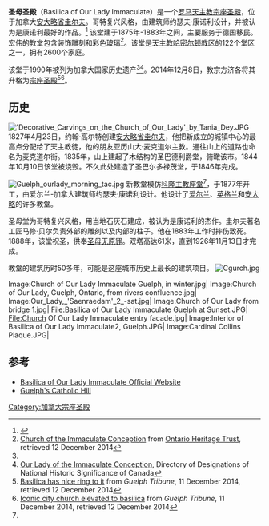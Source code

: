 {{Infobox church
| name                   = 圣母圣殿
| fullname               = Basilica of Our Lady Immaculate, Guelph
| image                  = Church Of Our Lady Immaculate in Guelph, Ontario.jpg
| coordinates            =  {{Coord|43|32|35.3|N|80|15|4.2|W|display=title|type:landmark}}
| location               = 加拿大[[安大略省|安大略省]][[圭尔夫|圭尔夫]]
| denomination           = [[罗马天主教|罗马天主教]] 
| website                = [http://www.churchofourlady.com/ ChurchofOurLady.com]
| dedication             = 1883
| functional status      = [[宗座圣殿|宗座圣殿]]
| heritage designation   = 加拿大国家历史遗产 
| designated date        = 1990
| architect              = 约瑟夫·康诺利
| architectural type     = 哥特复兴
| diocese                = [[天主教哈密尔顿教区|天主教哈密尔顿教区]]
| province               = 多伦多教省
}}
'''圣母圣殿'''（Basilica of Our Lady Immaculate）是一个[[罗马天主教|罗马天主教]][[宗座圣殿|宗座圣殿]]，位于加拿大[[安大略省|安大略省]][[圭尔夫|圭尔夫]]。哥特复兴风格，由建筑师约瑟夫·康诺利设计，并被认为是康诺利最好的作品。<ref name="CRHP">{{CRHP|7646|Our Lady of the Immaculate Conception}}</ref> 该堂建于1875年-1883年之间，主要服务于德国移民。宏伟的教堂包含装饰雕刻和彩色玻璃<ref>[http://www.heritagetrust.on.ca/Ontario-s-Places-of-Worship/Inventory/Search-results-details.aspx?ItemID=94 Church of the Immaculate Conception] {{Wayback|url=http://www.heritagetrust.on.ca/Ontario-s-Places-of-Worship/Inventory/Search-results-details.aspx?ItemID=94 |date=20141214003447 }} from [[Ontario_Heritage_Trust|Ontario Heritage Trust]], retrieved 12 December 2014</ref>。该堂是[[天主教哈密尔顿教区|天主教哈密尔顿教区]]的122个堂区之一，拥有2600个家庭。

该堂于1990年被列为加拿大国家历史遗产<ref name="CRHP"/><ref>[http://www.pc.gc.ca/apps/lhn-nhs/det_E.asp?oqSID=0385&oqeName=Our+Lady+of+the+Immaculate+Conception&oqfName=Our+Lady+of+the+Immaculate+Conception Our Lady of the Immaculate Conception]{{dead link|date=2017年12月 |bot=InternetArchiveBot |fix-attempted=yes }}, Directory of Designations of National Historic Significance of Canada</ref>。2014年12月8日，教宗方济各将其升格为[[宗座圣殿|宗座圣殿]]<ref name=basilica>[http://www.guelphtribune.ca/opinion/basilica-has-nice-ring-to-it/ Basilica has nice ring to it] {{Wayback|url=http://www.guelphtribune.ca/opinion/basilica-has-nice-ring-to-it/ |date=20141213035449 }} from ''Guelph Tribune'', 11 December 2014, retrieved 12 December 2014</ref><ref>[http://www.guelphtribune.ca/news/iconic-city-church-elevated-to-basilica/ Iconic city church elevated to basilica] {{Wayback|url=http://www.guelphtribune.ca/news/iconic-city-church-elevated-to-basilica/ |date=20141213035501 }} from ''Guelph Tribune'', 11 December 2014, retrieved 12 December 2014</ref>。

==历史==
[[File:'Decorative_Carvings_on_the_Church_of_Our_Lady'_by_Tania_Dey.JPG|thumb]]
1827年4月23日，约翰·高尔特创建[[安大略省|安大略省]][[圭尔夫|圭尔夫]]，他把新成立的城镇中心的最高点分配给了天主教徒，他的朋友亚历山大·麦克道尔主教。通往山上的道路也命名为麦克道尔街。1835年，山上建起了木结构的圣巴德利爵堂，俯瞰该市。1844年10月10日该堂被烧毁。不久此处建造了圣巴尔多禄茂堂，于1846年完成。

[[Image:Guelph_ourlady_morning_tac.jpg|thumb]]
新教堂模仿[[科隆主教座堂|科隆主教座堂]]<ref name=basilica/>，于1877年开工，由爱尔兰-加拿大建筑师约瑟夫·康诺利设计。他设计了[[爱尔兰|爱尔兰]]、[[英格兰|英格兰]]和[[安大略|安大略]]的许多教堂。

圣母堂为哥特复兴风格，用当地石灰石建成，被认为是康诺利的杰作。圭尔夫著名工匠马修·贝尔负责外部的雕刻以及内部的柱子。他在1883年工作时摔伤致死。1888年，该堂祝圣，供奉[[圣母无原罪|圣母无原罪]]。双塔高达61米，直到1926年11月13日才完成。

教堂的建筑历时50多年，可能是这座城市历史上最长的建筑项目。
[[Image:Cgurch.jpg|thumb]]

<gallery>
Image:Church of Our Lady Immaculate Guelph, in winter.jpg|
Image:Church of Our Lady, Guelph, Ontario, from rivers confluence.jpg|
Image:Our_Lady,_'Saenraedam'_2_-sat.jpg|
Image:Church of Our Lady from bridge 1.jpg|
File:Basilica of Our Lady Immaculate Guelph at Sunset.JPG|
File:Church Of Our Lady Immaculate entry facade.jpg|
Image:Interior of Basilica of Our Lady Immaculate2, Guelph.JPG|
Image:Cardinal Collins Plaque.JPG|
</gallery>

==参考==
{{reflist|2}}
*[http://www.churchofourlady.com Basilica of Our Lady Immaculate Official Website] {{Wayback|url=http://www.churchofourlady.com/ |date=20170901064141 }}
*[https://web.archive.org/web/20070703195057/http://www.wampumkeeper.com/Guelphhill.html Guelph's Catholic Hill]
[[Category:加拿大宗座圣殿|Category:加拿大宗座圣殿]]